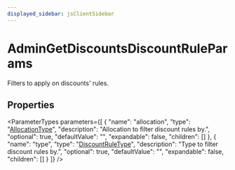 ```yaml
---
displayed_sidebar: jsClientSidebar
---
```



# AdminGetDiscountsDiscountRuleParams

Filters to apply on discounts' rules.

## Properties

<ParameterTypes parameters={[
  {
    "name": "allocation",
    "type": "[AllocationType](../enums/internal.internal.AllocationType.mdx)",
    "description": "Allocation to filter discount rules by.",
    "optional": true,
    "defaultValue": "",
    "expandable": false,
    "children": []
  },
  {
    "name": "type",
    "type": "[DiscountRuleType](../enums/internal.internal.DiscountRuleType.mdx)",
    "description": "Type to filter discount rules by.",
    "optional": true,
    "defaultValue": "",
    "expandable": false,
    "children": []
  }
]} />
